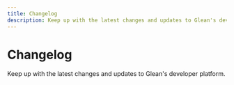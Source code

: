 ```yaml
---
title: Changelog
description: Keep up with the latest changes and updates to Glean's developer platform
---
```




# Changelog

Keep up with the latest changes and updates to Glean's developer platform.

<ChangelogList 
  entries={changelogData.entries} 
  categories={changelogData.categories} 
/>
